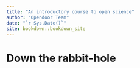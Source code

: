 ```yaml
--- 
title: "An introductory course to open science"
author: "Opendoor Team"
date: "`r Sys.Date()`"
site: bookdown::bookdown_site
---
```


# Down the rabbit-hole

